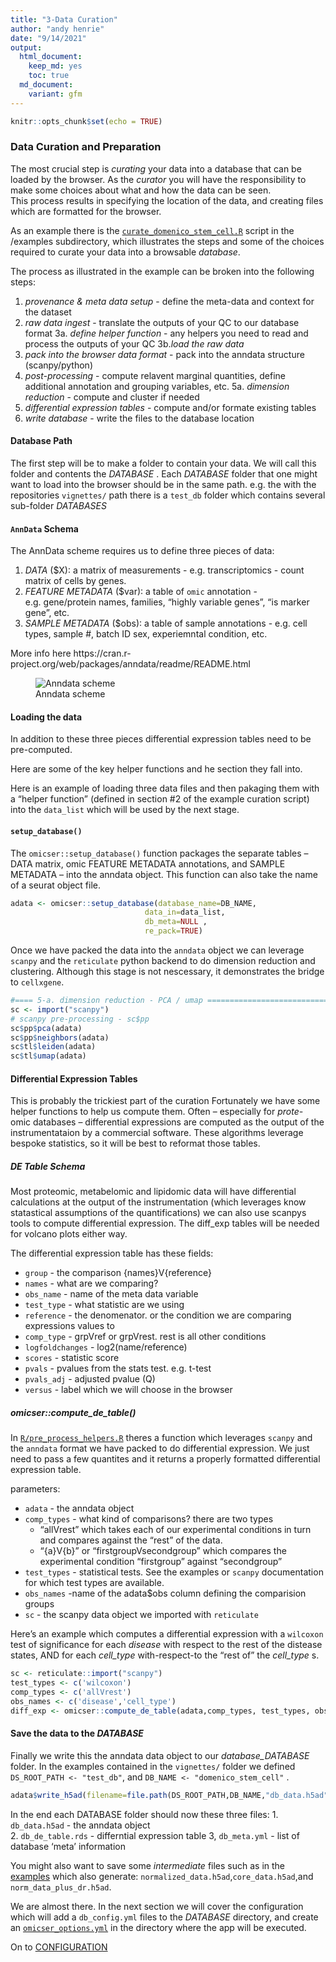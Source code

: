 ```yaml
---
title: "3-Data Curation"
author: "andy henrie"
date: "9/14/2021"
output:
  html_document: 
    keep_md: yes
    toc: true
  md_document:
    variant: gfm
---
```


```r
knitr::opts_chunk$set(echo = TRUE)
```


### Data Curation and Preparation


The most crucial step is _curating_ your data into a database that can be loaded by the browser.  As the _curator_ you will have the responsibility to make some choices about what and how the data can be seen.  
This process results in specifying the location of the data, and creating files which are formatted for the browser.

As an example there is the [`curate_domenico_stem_cell.R`](examples/curate_domenico_stem_cell.R) script in the /examples subdirectory, which illustrates the steps and some of the choices required to curate your data into a browsable _database_. 

The process as illustrated in the example can be broken into the following steps:

1. *provenance & meta data setup* - define the meta-data and context for the dataset
3. *raw data ingest* - translate the outputs of your QC to our database format
  3a. *define helper function* - any helpers you need to read and process the outputs of your QC
  3b.*load the raw data*
4. *pack into the browser data format* - pack into the anndata structure (scanpy/python)
5. *post-processing* - compute relavent marginal quantities, define additional annotation and grouping variables, etc.
  5a. *dimension reduction* - compute and cluster if needed
6. *differential expression tables* - compute and/or formate existing tables
7. *write database *- write the files to the database location

#### Database Path 

The first step will be to make a folder to contain your data.  We will call this folder and contents the _DATABASE_ .   Each _DATABASE_ folder that one might want to load into the browser should be in the same path.  e.g. the with the repositories `vignettes/` path there is a `test_db` folder which contains several sub-folder _DATABASES_

              
#### `AnnData` Schema


The AnnData scheme requires us to define three pieces of data:

  1. *DATA* (\$X): a matrix  of measurements - e.g. transcriptomics - count matrix of cells by genes.
  2. *_FEATURE_ METADATA* (\$var): a table of `omic` annotation  -  e.g. gene/protein names, families, "highly variable genes", "is marker gene", etc.
  3. *_SAMPLE_ METADATA* (\$obs): a table of sample annotations - e.g.  cell types, sample #, batch ID sex, experiemntal condition, etc.

More info here https://cran.r-project.org/web/packages/anndata/readme/README.html 

![Anndata scheme](../inst/anndata_for_r.png)


#### Loading the data

In addition to these three pieces differential expression tables need to be pre-computed.

Here are some of the key helper functions and he section they fall into.

Here is an example of loading three data files and then pakaging them with a "helper function" (defined in section #2 of the example curation script) into the `data_list` which will be used by the next stage.

#### `setup_database()`

The `omicser::setup_database()` function packages the separate tables -- DATA matrix, omic FEATURE METADATA annotations, and SAMPLE METADATA -- into the anndata object.  This function can also take the name of a seurat object file.  


``` r
adata <- omicser::setup_database(database_name=DB_NAME,
                              data_in=data_list,
                              db_meta=NULL ,
                              re_pack=TRUE)
```


Once we have packed the data into the `anndata` object we can leverage `scanpy` and the `reticulate` python backend to do dimension reduction and clustering. 
Although this stage is not nescessary, it demonstrates the bridge to `cellxgene`.

``` r
#==== 5-a. dimension reduction - PCA / umap ========================================================
sc <- import("scanpy")
# scanpy pre-processing - sc$pp
sc$pp$pca(adata)
sc$pp$neighbors(adata)
sc$tl$leiden(adata)
sc$tl$umap(adata)

```

#### Differential Expression Tables 
This is probably the trickiest part of the curation  Fortunately we have some helper functions to help us compute them.  Often -- especially for _prote-_ omic databases -- differential expressions are computed as the output of the instrumentataion by a commercial software.  These algorithms leverage bespoke statistics, so it will be best to reformat those tables. 



##### DE Table Schema

Most proteomic, metabelomic and lipidomic data will have differential calculations at the output of the instrumentation (which leverages know statastical assumptions of the quantifications) we can also use scanpys tools to compute differential expression.  The diff_exp tables will be needed for volcano plots either way.

The differential expression table has these fields:

   - `group` - the comparison   {names}V{reference}
   - `names` - what are we comparing?
   - `obs_name`  - name of the meta data variable
   - `test_type` - what statistic are we using
   - `reference` - the denomenator. or the condition we are comparing expressions values to
   - `comp_type` - grpVref or grpVrest. rest is all other conditions
   - `logfoldchanges` - log2(name/reference)
   - `scores` - statistic score
   - `pvals` - pvalues from the stats test. e.g. t-test
   - `pvals_adj` - adjusted pvalue (Q)
   - `versus` - label which we will choose in the browser
   
   
   
##### omicser::compute_de_table()

In [`R/pre_process_helpers.R`](../R/pre_process_helpers.R) theres a function which leverages `scanpy` and the `anndata` format we have packed to do differential expression.  We just need to pass a few quantites and it returns a properly formatted differential expression table.

parameters:

  - `adata` - the anndata object
  - `comp_types` - what kind of comparisons? there are two types
    - "allVrest" which takes each of our experimental conditions in turn and compares against the "rest" of the data.
    - "{a}V{b}" or "firstgroupVsecondgroup" which compares the experimental condition "firstgroup" against "secondgroup"
  - `test_types` - statistical tests.  See the examples or `scanpy` documentation for which test types are available.
  - `obs_names` -name of the adata$obs column defining the comparision groups
  - `sc` - the scanpy data object we imported with `reticulate`

Here's an example which computes a differential expression with a `wilcoxon` test of significance for each _disease_ with respect to the rest of the distease states, AND for each _cell_type_ with-respect-to the "rest of" the _cell_type_ s. 

``` r
sc <- reticulate::import("scanpy")
test_types <- c('wilcoxon')
comp_types <- c('allVrest')
obs_names <- c('disease','cell_type')
diff_exp <- omicser::compute_de_table(adata,comp_types, test_types, obs_names,sc)

```


#### Save the data to the _DATABASE_

Finally we write this the anndata data object to our _database_DATABASE_ folder.   In the examples contained in the `vignettes/` folder we defined `DS_ROOT_PATH <- "test_db"`, and `DB_NAME <- "domenico_stem_cell"` .

``` r
adata$write_h5ad(filename=file.path(DS_ROOT_PATH,DB_NAME,"db_data.h5ad"))
```

In the end each DATABASE folder should now these three files:
1. `db_data.h5ad` - the anndata object          
2. `db_de_table.rds` - differntial expression table
3, `db_meta.yml` - list of database 'meta' information

You might also want to save some _intermediate_ files such as in the [examples](examples/curate_pbmc3k.R) which also generate: `normalized_data.h5ad`,`core_data.h5ad`,and `norm_data_plus_dr.h5ad`.

We are almost there.  In the next section we will cover the configuration which will add a `db_config.yml` files to the _DATABASE_ directory, and create an [`omicser_options.yml`](omicser_options.yml) in the directory where the app will be executed.

On to [CONFIGURATION](04_configuration.md)
